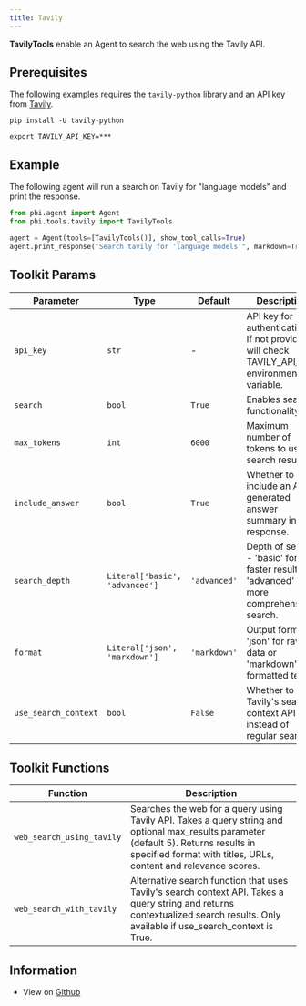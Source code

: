 ```yaml
---
title: Tavily
---
```


**TavilyTools** enable an Agent to search the web using the Tavily API.

## Prerequisites

The following examples requires the `tavily-python` library and an API key from [Tavily](https://tavily.com/).

```shell
pip install -U tavily-python
```

```shell
export TAVILY_API_KEY=***
```

## Example

The following agent will run a search on Tavily for "language models" and print the response.

```python cookbook/tools/tavily_tools.py
from phi.agent import Agent
from phi.tools.tavily import TavilyTools

agent = Agent(tools=[TavilyTools()], show_tool_calls=True)
agent.print_response("Search tavily for 'language models'", markdown=True)
```

## Toolkit Params

| Parameter | Type | Default | Description |
|-----------|------|---------|-------------|
| `api_key` | `str` | - | API key for authentication. If not provided, will check TAVILY_API_KEY environment variable. |
| `search` | `bool` | `True` | Enables search functionality. |
| `max_tokens` | `int` | `6000` | Maximum number of tokens to use in search results. |
| `include_answer` | `bool` | `True` | Whether to include an AI-generated answer summary in the response. |
| `search_depth` | `Literal['basic', 'advanced']` | `'advanced'` | Depth of search - 'basic' for faster results or 'advanced' for more comprehensive search. |
| `format` | `Literal['json', 'markdown']` | `'markdown'` | Output format - 'json' for raw data or 'markdown' for formatted text. |
| `use_search_context` | `bool` | `False` | Whether to use Tavily's search context API instead of regular search. |

## Toolkit Functions

| Function | Description |
|----------|-------------|
| `web_search_using_tavily` | Searches the web for a query using Tavily API. Takes a query string and optional max_results parameter (default 5). Returns results in specified format with titles, URLs, content and relevance scores. |
| `web_search_with_tavily` | Alternative search function that uses Tavily's search context API. Takes a query string and returns contextualized search results. Only available if use_search_context is True. |

## Information

- View on [Github](https://github.com/phidatahq/phidata/blob/main/phi/tools/tavily.py)
